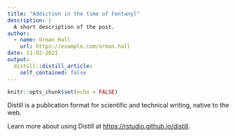 ```yaml
---
title: "Addiction in the time of Fentanyl"
description: |
  A short description of the post.
author:
  - name: Orman Hall
    url: https://example.com/orman.hall
date: 11-02-2021
output:
  distill::distill_article:
    self_contained: false
---
```



```r
knitr::opts_chunk$set(echo = FALSE)
```

Distill is a publication format for scientific and technical writing, native to the web.

Learn more about using Distill at <https://rstudio.github.io/distill>.


